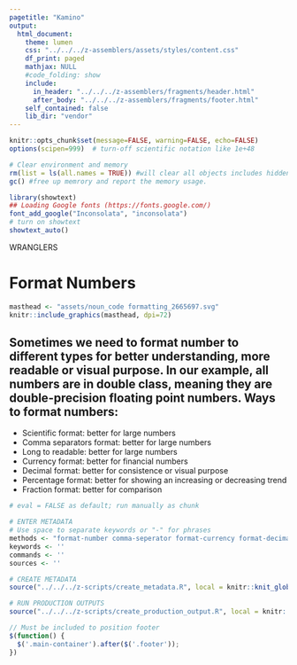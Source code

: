 ```yaml
---
pagetitle: "Kamino"
output: 
  html_document:
    theme: lumen
    css: "../../../z-assemblers/assets/styles/content.css"
    df_print: paged
    mathjax: NULL
    #code_folding: show
    include:
      in_header: "../../../z-assemblers/fragments/header.html"
      after_body: "../../../z-assemblers/fragments/footer.html"
    self_contained: false
    lib_dir: "vendor"
---
```


```r

knitr::opts_chunk$set(message=FALSE, warning=FALSE, echo=FALSE)
options(scipen=999)  # turn-off scientific notation like 1e+48

# Clear environment and memory
rm(list = ls(all.names = TRUE)) #will clear all objects includes hidden objects.
gc() #free up memrory and report the memory usage.

library(showtext)
## Loading Google fonts (https://fonts.google.com/)
font_add_google("Inconsolata", "inconsolata")
# turn on showtext
showtext_auto()


```

<div class="activity">
WRANGLERS  
</div>

# Format Numbers

```r

masthead <- "assets/noun_code formatting_2665697.svg"
knitr::include_graphics(masthead, dpi=72)

```


## Sometimes we need to format number to different types for better understanding, more readable or visual purpose. In our example, all numbers are in double class, meaning they are double-precision floating point numbers. Ways to format numbers:

* Scientific format: better for large numbers
* Comma separators format: better for large numbers
* Long to readable: better for large numbers
* Currency format: better for financial numbers
* Decimal format: better for consistence or visual purpose
* Percentage format: better for showing an increasing or decreasing trend
* Fraction format: better for comparison 

```r

# eval = FALSE as default; run manually as chunk

# ENTER METADATA
# Use space to separate keywords or "-" for phrases
methods <- "format-number comma-seperator format-currency format-decimal format-fraction percentage-increase format-readable format-scientific" # mostly used in wranglers and analytics
keywords <- ''
commands <- ''
sources <- ''

# CREATE METADATA
source("../../../z-scripts/create_metadata.R", local = knitr::knit_global())

# RUN PRODUCTION OUTPUTS
source("../../../z-scripts/create_production_output.R", local = knitr::knit_global())


```


```js

// Must be included to position footer
$(function() {
  $('.main-container').after($('.footer'));
})

```

